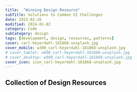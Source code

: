 ---
title:  "Winning Design Resource"
subTitle: Solutions to Common UI Challenges
date: 2015-02-26
modified: 2024-01-02
category: Code
subCategory: design
tags: [development, design, resources, patterns]
cover: carl-heyerdahl-181868-unsplash.jpg
cover_mobile: w300_carl-heyerdahl-181868-unsplash.jpg
# cover_tablet: w600_carl-heyerdahl-181868-unsplash.jpg
# cover_desktop: w900_carl-heyerdahl-181868-unsplash.jpg
cover_icon: icon_carl-heyerdahl-181868-unsplash.jpg
---


## Collection of Design Resources

<section>
  <Gist path="justsml/badccebfb44fd20dae39b49a2e29085b"></Gist>
</section>
